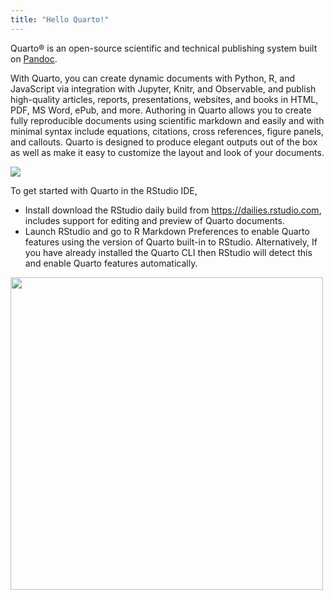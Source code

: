 ```yaml
---
title: "Hello Quarto!"
---
```


Quarto® is an open-source scientific and technical publishing system built on [Pandoc](https://pandoc.org/).

With Quarto, you can create dynamic documents with Python, R, and JavaScript via integration with Jupyter, Knitr, and Observable, and publish high-quality articles, reports, presentations, websites, and books in HTML, PDF, MS Word, ePub, and more.
Authoring in Quarto allows you to create fully reproducible documents using scientific markdown and easily and with minimal syntax include equations, citations, cross references, figure panels, and callouts.
Quarto is designed to produce elegant outputs out of the box as well as make it easy to customize the layout and look of your documents.

![](images/penquins-meet-quarto.png){fig-alt="RStudio IDE with a Quarto document titled \"Hello Quarto!\" open on the left side and a blank viewer pane on the right side."}

To get started with Quarto in the RStudio IDE,

-   Install download the RStudio daily build from [https://dailies.rstudio.com](https://dailies.rstudio.com/), includes support for editing and preview of Quarto documents.
-   Launch RStudio and go to R Markdown Preferences to enable Quarto features using the version of Quarto built-in to RStudio. Alternatively, If you have already installed the Quarto CLI then RStudio will detect this and enable Quarto features automatically.

![](images/enable-quarto.png){fig-alt="RStudio preferences > R Markdown > Quarto > Check box for Enable Quarto" fig-align="center" width="500"}
